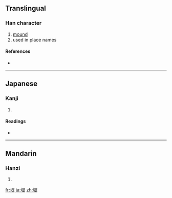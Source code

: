 ==Translingual==

===Han character===
{{Han char|rn=32|rad=土|as=10|sn=13|four=4611<sub>1</sub>|canj=土田中一 (GWLM)}}

# [[mound]]
# used in place names

====References====
* {{Han ref|kx=0234.270|dkj=05298|dj=0472.160|hdz=10472.070|uh=583D|ud=22589|bh=DCEF|bd=56559}}

----

==Japanese==

===Kanji===
{{ja-kanji|grade=|rs=土10}}

# {{defn|Japanese|sort=土10}}

====Readings====
* {{ja-readings|on=[[こう]] (kō)|kun=}}

----

==Mandarin==

===Hanzi===
{{cmn-hanzi|pin=[[gāng]] ([[gang1]])|wg=kang<sup>1</sup>}}

# {{defn|Mandarin|sort=土10}}

[[fr:堽]]
[[ja:堽]]
[[zh:堽]]